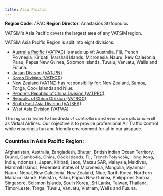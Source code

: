 ```yaml
---
title: Asia Pacific
---
```


**Region Code**: APAC
**Region Director**: Anastasios Stefopoulos

VATSIM's Asia Pacific covers the largest area of any VATSIM region.

VATSIM Asia Pacific Region is split into eight divisions:

* [Australia Pacific (VATPAC)](https://vatpac.org/) is made up of: Australia, Fiji, French Polynesia, Kiribati, Marshall Islands, Micronesia, Nauru, New Caledonia, Palau, Papua New Guinea, Solomon Islands,  Tuvalu, Vanuatu, Wallis and Futuna.
* [Japan Division (VATJPN)](https://www.vatjpn.org/)
* [Korea Division (VATKOR)](https://www.vatkor.net/xe/)
* [New Zealand (VATNZ)](https://www.vatnz.net/) has responsibility for: New Zealand, Samoa, Tonga, Cook Islands and Niue.
* [People's Republic of China Division (VATPRC)](https://www.vatprc.net/en/home)
* [Republic of China Division (VATROC)](https://www.vatroc.net/)
* [South East Asia Division (VATSEA)](https://www.vat-sea.com/)
* [West Asia Division (VATWA)](https://vatwa.net/)

The region is home to hundreds of controllers and even more pilots as well as Virtual Airlines. Our objective is to provide professional Air Traffic Control while ensuring a fun and friendly environment for all in our airspace.

### Countries in Asia Pacific Region:
Afghanistan, Australia, Bangladesh, Bhutan, British Indian Ocean Territory, Brunei, Cambodia, China, Cook Islands, Fiji, French Polynesia, Hong Kong, India, Indonesia, Japan, Kiribati, Laos, Macau SAR, Malaysia, Maldives, Marshall Islands, Federated States of Micronesia, Mongolia, Myanmar, Nauru, Nepal, New Caledonia, New Zealand, Niue, North Korea, Northern Mariana Islands, Pakistan, Palau, Papua New Guinea, Philippines Samoa, Singapore, Solomon Islands, South Korea,, Sri Lanka, Taiwan, Thailand, Timor-Leste, Tonga, Tuvalu, Vanuatu, Vietnam, Wallis and Futuna.
